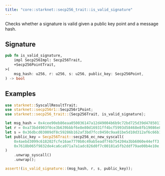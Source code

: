 ```yaml
---
title: "core::starknet::secp256_trait::is_valid_signature"
---
```


Checks whether a signature is valid given a public key point and a message hash.

## Signature

```rust
pub fn is_valid_signature,
    impl Secp256Impl: Secp256Trait,
    +Secp256PointTrait,
>(
    msg_hash: u256, r: u256, s: u256, public_key: Secp256Point,
) -> bool
```




## Examples

```rust
use starknet::SyscallResultTrait;
use starknet::secp256r1::Secp256r1Point;
use starknet::secp256_trait::{Secp256Trait, is_valid_signature};

let msg_hash = 0x4cee90eb86eaa050036147a12d49004b6b9c72bd725d39d4785011fe190f0b4d;
let r = 0xa73bd4903f0ce3b639bbbf6e8e80d16931ff4bcf5993d58468e8fb19086e8cac;
let s = 0x36dbcd03009df8c59286b162af3bd7fcc0450c9aa81be5d10d312af6c66b1d60;
let public_key = Secp256Trait::secp256_ec_new_syscall(
    0x4aebd3099c618202fcfe16ae7770b0c49ab5eadf74b754204a3bb6060e44eff3,
    0x7618b065f9832de4ca6ca971a7a1adc826d0f7c00181a5fb2ddf79ae00b4e10e,
)
    .unwrap_syscall()
    .unwrap();

assert!(is_valid_signature::(msg_hash, r, s, public_key));
```

